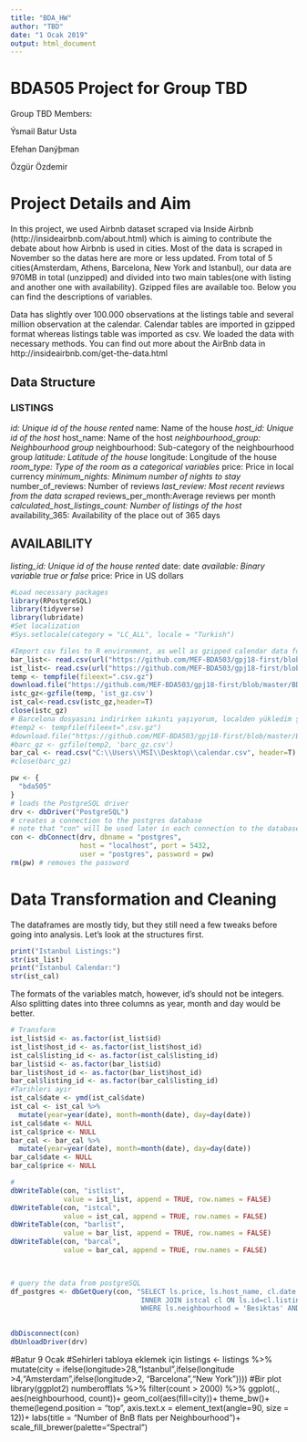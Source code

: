 ---
title: "BDA_HW"
author: "TBD"
date: "1 Ocak 2019"
output: html_document
---

# BDA505 Project for Group TBD

Group TBD Members:

Ýsmail Batur Usta

Efehan Danýþman

Özgür Özdemir

# Project Details and Aim

In this project, we used Airbnb dataset scraped via Inside Airbnb (http://insideairbnb.com/about.html) which is aiming to contribute the debate about how Airbnb is used in cities. Most of the data is scraped in November so the datas here are more or less updated. From total of 5 cities(Amsterdam, Athens, Barcelona, New York and Istanbul), our data are 970MB in total (unzipped) and divided into two main tables(one with listing and another one with availability). Gzipped files are available too. Below you can find the descriptions of variables.

Data has slightly over 100.000 observations at the listings table and several million observation at the calendar. Calendar tables are imported in gzipped format whereas listings table was imported as csv. We loaded the data with necessary methods. You can find out more about the AirBnb data in http://insideairbnb.com/get-the-data.html

## Data Structure

### LISTINGS

*id: Unique id of the house rented
*name: Name of the house
*host_id: Unique id of the host
*host_name: Name of the host
*neighbourhood_group: Neighbourhood group
*neighbourhood: Sub-category of the neighbourhood group
*latitude: Latitude of the house
*longitude: Longitude of the house
*room_type: Type of the room as a categorical variables
*price: Price in local currency
*minimum_nights: Minimum number of nights to stay
*number_of_reviews: Number of reviews
*last_review: Most recent reviews from the data scraped
*reviews_per_month:Average reviews per month
*calculated_host_listings_count: Number of listings of the host
*availability_365: Availability of the place out of 365 days

## AVAILABILITY

*listing_id: Unique id of the house rented
*date: date
*available: Binary variable true or false
*price: Price in US dollars

```{r, message=FALSE, warning=FALSE}
#Load necessary packages
library(RPostgreSQL)
library(tidyverse)
library(lubridate)
#Set localization
#Sys.setlocale(category = "LC_ALL", locale = "Turkish")
```


```{r, load_data, warning=FALSE}
#Import csv files to R environment, as well as gzipped calendar data for Istanbul and Barcelona
bar_list<- read.csv(url("https://github.com/MEF-BDA503/gpj18-first/blob/master/BDA505/barcelona_listings.csv?raw=true"), encoding= "UTF-8")
ist_list<- read.csv(url("https://github.com/MEF-BDA503/gpj18-first/blob/master/BDA505/istanbul_listings.csv?raw=true"), encoding= "Latin-1")
temp <- tempfile(fileext=".csv.gz")
download.file("https://github.com/MEF-BDA503/gpj18-first/blob/master/BDA505/calendar.csv.gz?raw=true", temp, mode='wb')
istc_gz<-gzfile(temp, 'ist_gz.csv')
ist_cal<-read.csv(istc_gz,header=T)
close(istc_gz)
# Barcelona dosyasını indirirken sıkıntı yaşıyorum, localden yükledim şimdilik
#temp2 <- tempfile(fileext=".csv.gz")
#download.file("https://github.com/MEF-BDA503/gpj18-first/blob/master/BDA505/calendar_barcelona.csv.gz?raw=true", temp2, mode='wb')
#barc_gz <- gzfile(temp2, 'barc_gz.csv')
bar_cal <- read.csv("C:\\Users\\MSİ\\Desktop\\calendar.csv", header=T)
#close(barc_gz)
```

```{r, include=FALSE}
pw <- {
  "bda505"
}
# loads the PostgreSQL driver
drv <- dbDriver("PostgreSQL")
# creates a connection to the postgres database
# note that "con" will be used later in each connection to the database
con <- dbConnect(drv, dbname = "postgres",
                 host = "localhost", port = 5432,
                 user = "postgres", password = pw)
rm(pw) # removes the password
```
# Data Transformation and Cleaning

The dataframes are mostly tidy, but they still need a few tweaks before going into analysis. Let's look at the structures first.

```{r, glimpse}
print("Istanbul Listings:")
str(ist_list)
print("Istanbul Calendar:")
str(ist_cal)
```

The formats of the variables match, however, id's should not be integers. Also splitting dates into three columns as year, month and day would be better.

```{r}
# Transform
ist_list$id <- as.factor(ist_list$id)
ist_list$host_id <- as.factor(ist_list$host_id)
ist_cal$listing_id <- as.factor(ist_cal$listing_id)
bar_list$id <- as.factor(bar_list$id)
bar_list$host_id <- as.factor(bar_list$host_id)
bar_cal$listing_id <- as.factor(bar_cal$listing_id)
#Tarihleri ayır
ist_cal$date <- ymd(ist_cal$date)
ist_cal <- ist_cal %>%
  mutate(year=year(date), month=month(date), day=day(date))
ist_cal$date <- NULL
ist_cal$price <- NULL
bar_cal <- bar_cal %>%
  mutate(year=year(date), month=month(date), day=day(date))
bar_cal$date <- NULL
bar_cal$price <- NULL
```

```{r}
#  
dbWriteTable(con, "istlist", 
             value = ist_list, append = TRUE, row.names = FALSE)
dbWriteTable(con, "istcal", 
             value = ist_cal, append = TRUE, row.names = FALSE)
dbWriteTable(con, "barlist", 
             value = bar_list, append = TRUE, row.names = FALSE)
dbWriteTable(con, "barcal", 
             value = bar_cal, append = TRUE, row.names = FALSE)


 
# query the data from postgreSQL 
df_postgres <- dbGetQuery(con, "SELECT ls.price, ls.host_name, cl.date FROM istlist ls
                                INNER JOIN istcal cl ON ls.id=cl.listing_id
                                WHERE ls.neighbourhood = 'Besiktas' AND cl.available='t'")
 

```

```{r}
dbDisconnect(con)
dbUnloadDriver(drv)
```

#Batur 9 Ocak
#Sehirleri tabloya eklemek için
listings <- listings %>% mutate(city = ifelse(longitude>28,"Istanbul",ifelse(longitude >4,"Amsterdam",ifelse(longitude>2, "Barcelona","New York"))))
#Bir plot
library(ggplot2)
numberofflats %>%
  filter(count > 2000) %>%
  ggplot(., aes(neighbourhood, count))+
  geom_col(aes(fill=city))+
  theme_bw()+
  theme(legend.position = "top", axis.text.x = element_text(angle=90, size = 12))+
  labs(title = "Number of BnB flats per Neighbourhood")+
  scale_fill_brewer(palette="Spectral")
